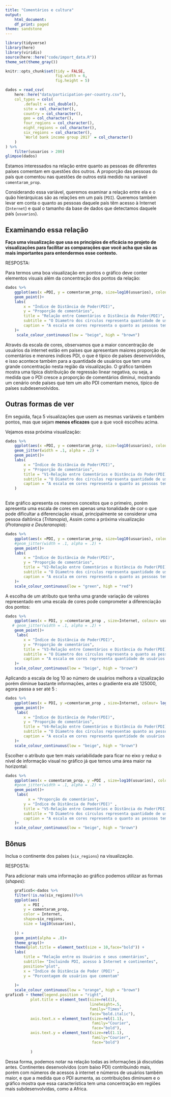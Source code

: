 ```yaml
---
title: "Comentários e cultura"
output:
    html_document:
    df_print: paged
theme: sandstone
---
```


```r
library(tidyverse)
library(here)
library(viridis)
source(here::here("code/import_data.R"))
theme_set(theme_gray())

knitr::opts_chunk$set(tidy = FALSE,
                      fig.width = 6,
                      fig.height = 5)
```

```r
dados = read_csv(
    here::here("data/participation-per-country.csv"),
    col_types = cols(
        .default = col_double(),
        site = col_character(),
        country = col_character(),
        geo = col_character(),
        four_regions = col_character(),
        eight_regions = col_character(),
        six_regions = col_character(),
        `World bank income group 2017` = col_character()
    )
) %>% 
    filter(usuarios > 200)
glimpse(dados)
```

Estamos interessados na relação entre quanto as pessoas de diferentes países comentam em questões dos outros. A proporção das pessoas do país que comentou nas questões de outros está medido na variável `comentaram_prop`. 

Considerando essa variável, queremos examinar a relação entre ela e o quão hierárquicas são as relações em um país (`PDI`). Queremos também levar em conta o quanto as pessoas daquele país têm acesso à Internet (`Internet`) e qual o tamanho da base de dados que detectamos daquele país (`usuarios`). 

## Examinando essa relação

**Faça uma visualização que usa os princípios de eficácia no projeto de visualizações para facilitar as comparações que você acha que são as mais importantes para entendermos esse contexto.** 

RESPOSTA:

Para termos uma boa visualização em pontos o gráfico deve conter elementos visuais além da concentração dos pontos da relação: 

```r
dados %>%
    ggplot(aes(x =PDI, y = comentaram_prop, size=log10(usuarios), colour= Internet )) +
    geom_point()+
    labs(
        x = "Índice de Distância de Poder(PDI)",
        y = "Proporção de comentários",
        title = "Relação entre Comentários e Distância do Poder(PDI)",
        subtitle = "O Diametro dos círculos representa quantidade de usuários na escala log10",
        caption = "A escala em cores representa o quanto as pessoas tem acesso à internet  "
    )+
     scale_colour_continuous(low = "beige", high = "brown")

```

Através da escala de cores, observamos que a maior concentração de usuários da internet estão em países que apresentam maiores proporção de comentários e menores índices PDI, o que é típico de países desenvolvidos, e isso acontece também para a quantidade de usuários que tem uma grande concentração nesta região da visualização. 
    O gráfico também mostra uma típica distribuição de regressão linear negativa, ou seja, a medida que o PDI cresce a proporção de comentários diminui, mostrando um cenário onde países que tem um alto PDI comentam menos, típico de países subdesenvolvidos.


## Outras formas de ver

Em seguida, faça 5 visualizações que usem as mesmas variáveis e também pontos, mas que sejam **menos eficazes** que a que você escolheu acima. 

Vejamos essa próxima visualização:

```r

dados %>%
    ggplot(aes(x =PDI, y = comentaram_prop, size=log10(usuarios), colour= Internet )) +
    geom_jitter(width = .1, alpha = .2) +
    geom_point()+
    labs(
        x = "Índice de Distância de Poder(PDI)",
        y = "Proporção de comentários",
        title = "V1-Relação entre Comentários e Distância do Poder(PDI)",
        subtitle = "O Diametro dos círculos representa quantidade de usuários na escala log10",
        caption = "A escala em cores representa o quanto as pessoas tem acesso à internet  "
    )
 
```

Este gráfico apresenta os mesmos conceitos que o primeiro, porém apresenta uma escala de cores em apenas uma tonalidade de cor o que pode dificultar a diferenciação visual, principalmente se considerar uma pessoa daltônica (*Tritanopia*), Assim como a próxima visualização (*Protanopia e Deuteranopia*):

```r
dados %>%
    ggplot(aes(x =PDI, y = comentaram_prop, size=log10(usuarios), colour= Internet )) +
    #geom_jitter(width = .1, alpha = .2) +
    geom_point()+
    labs(
        x = "Índice de Distância de Poder(PDI)",
        y = "Proporção de comentários",
        title = "V2-Relação entre Comentários e Distância do Poder(PDI)",
        subtitle = "O Diametro dos círculos representa quantidade de usuários na escala log10",
        caption = "A escala em cores representa o quanto as pessoas tem acesso à internet  "
    )+
    scale_colour_continuous(low = "green", high = "red")
```


A escolha de um atributo que tenha uma grande variação de valores representado em uma escala de cores pode comprometer a diferenciação dos pontos:

```r

dados %>%
    ggplot(aes(x = PDI, y =comentaram_prop , size=Internet, colour= usuarios)) +
   # geom_jitter(width = .1, alpha = .2) +
    geom_point()+
     labs(
        x = "Índice de Distância de Poder(PDI)",
        y = "Proporção de comentários",
        title = "V3-Relação entre Comentários e Distância do Poder(PDI)",
        subtitle = "O Diametro dos círculos representa o quanto as pessoas tem acesso à internet",
        caption = "A escala em cores representa quantidade de usuários "
    )+
    scale_colour_continuous(low = "beige", high = "brown")

```


Aplicando a escala de log 10 ao número de usuários melhora a vizualização porém diminue bastante informações, antes o gradiente era até 125000, agora passa a ser até 5 :

```r

dados %>%
    ggplot(aes(x = PDI, y =comentaram_prop , size=Internet, colour= log10(usuarios))) +
    geom_point()+
     labs(
        x = "Índice de Distância de Poder(PDI)",
        y = "Proporção de comentários",
        title = "V4-Relação entre Comentários e Distância do Poder(PDI)",
        subtitle = "O Diametro dos círculos representao quanto as pessoas tem acesso à internet ",
        caption = "A escala em cores representa quantidade de usuários na escala log10"
    )+
    scale_colour_continuous(low = "beige", high = "brown")

```


Escolher o atributo que tem mais variabilidade para ficar no eixo y reduz o nível de informação visual no gráfico já que temos uma área maior na horizontal:
```r

dados %>%
    ggplot(aes(x = comentaram_prop, y =PDI , size=log10(usuarios), colour= Internet)) +
    #geom_jitter(width = .1, alpha = .2) +
    geom_point()+
     labs(
          x = "Proporção de comentários",
        y = "Índice de Distância de Poder(PDI)" ,
        title = "V5-Relação entre Comentários e Distância do Poder(PDI)",
        subtitle = "O Diametro dos círculos representa quantidade de usuários na escala log10",
        caption = "A escala em cores representa o quanto as pessoas tem acesso à internet  "
    )+
    scale_colour_continuous(low = "beige", high = "brown")

```



## Bônus

Inclua o continente dos países (`six_regions`) na visualização.

RESPOSTA:


Para adicionar mais uma informação ao gráfico podemos utilizar as formas (*shapes*):

```r

    grafico5<-dados %>%
    filter(!is.na(six_regions))%>%
    ggplot(aes(
        x = PDI ,
        y = comentaram_prop,
        color = Internet,
        shape=six_regions,
        size = log10(usuarios),
       
    )) +
    geom_point(alpha = .8)+
    theme_gray()+
    theme(plot.title = element_text(size = 10,face="bold")) +
    labs(
        title = "Relação entre os Usuários e seus comentários",
        subtitle= "Incluindo PDI, acesso à Internet e continentes",
        position="plot",
        x = "Índice de Distância de Poder (PDI)" ,
        y = "Porcentagem de usuários que comentam"
       
    )+
    scale_colour_continuous(low = "orange", high = "brown")
grafico5 + theme(legend.position = "right",
           plot.title = element_text(size=rel(1),
                                     lineheight=.5,
                                     family="Times",
                                     face="bold.italic"),
           axis.text.x = element_text(size=rel(1.1),
                                      family="Courier",
                                      face="bold"),
           axis.text.y = element_text(size=rel(1.1),
                                      family="Courier",
                                      face="bold")
           
           )
```

Dessa forma, podemos notar na relação todas as informações já discutidas antes. Continentes desenvolvidos (com baixo PDI) contribuindo mais, porém com números de acessos à internet e números de usuários também maior, e que a medida que o PDI aumenta, as contribuições diminuem e o gráfico mostra que essa característica tem uma concentração em regiões mais subdesenvolvidas, como a Africa.
